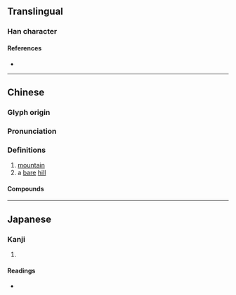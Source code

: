 {{character info}}
==Translingual==

===Han character===
{{Han char|rn=46|rad=山|as=03|sn=6|four=21710|canj=UMU|ids=⿰山兀}}

====References====
* {{Han ref|kx=0307.220|dkj=07897|dj=0607.190|hdz=10761.040|uh=5C7C|ud=23676|bh=C9D6|bd=51670}}

----

==Chinese==
{{zh-forms}}

===Glyph origin===
{{Han etym}}

===Pronunciation===
{{zh-pron
|m=wù
|c=ngat6
|mc=
|oc=
|ma=
|cat=
}}

===Definitions===
{{zh-hanzi}}

# [[mountain]]
# a [[bare]] [[hill]]

====Compounds====
{{zh-der|嶢屼}}

----

==Japanese==

===Kanji===
{{ja-kanji|grade=|rs=山03}}

# {{rfdef|ja|sort=山03}}

====Readings====
* {{ja-readings|on=[[ごつ]] (gotsu), [[ごち]] (gochi), [[ぐつ]] (gutsu), [[ぐち]] (guchi), [[こつ]] (kotsu)|kun=}}